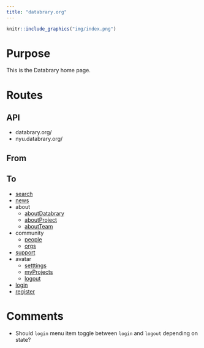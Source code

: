 ```yaml
---
title: "databrary.org"
---
```


```r
knitr::include_graphics("img/index.png")
```

# Purpose

This is the Databrary home page.

# Routes

## API

- databrary.org/
- nyu.databrary.org/

## From

## To

- [search](search.html)
- [news](news.html)
- about
    - [aboutDatabrary](aboutDatabrary.html)
    - [aboutProject](aboutProject.html)
    - [aboutTeam](aboutTeam.html)
- community
    - [people](people.html)
    - [orgs](orgs.html)
- [support](support.html)
- avatar
    - [setttings](settings.html)
    - [myProjects](myProjects.html)
    - [logout](logout.html)
- [login](login.html)
- [register](register.html)

# Comments

- Should `login` menu item toggle between `login` and `logout` depending on state?


